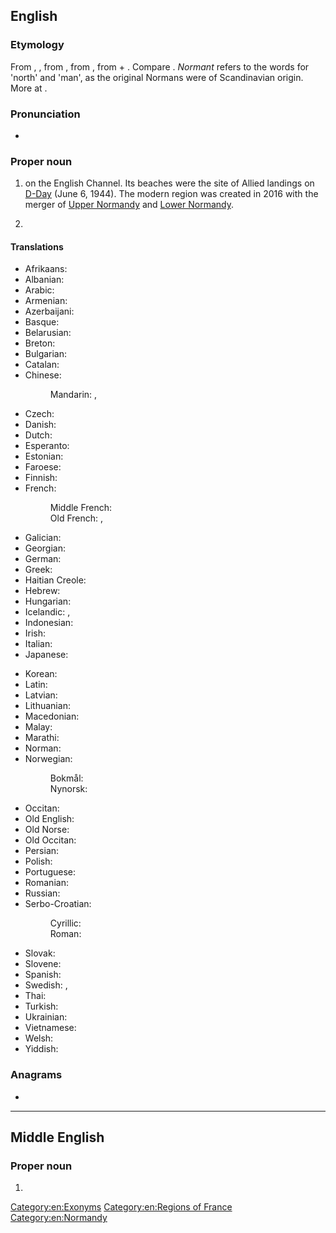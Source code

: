 ==English==
{{wikipedia}}

===Etymology===
From {{inh|en|enm|Normandie}}, {{m|enm|Normandye}}, from {{inh|en|ang|Normandiġ}}, from {{der|en|fro|Normendie}}, from {{m|fro|normant}} + {{m|fro|-ie}}. Compare {{cog|non|Norðmanndi|t=Normandy}}. ''Normant'' refers to the {{der|en|gem}} words for 'north' and 'man', as the original Normans were of Scandinavian origin. More at {{l|en|Norman}}.

===Pronunciation===
{{rfp|en}}
* {{audio|en|LL-Q1860 (eng)-Vealhurl-Normandy.wav|Audio (southern England)}}

===Proper noun===
{{en-proper noun}}

# {{place|en|region/former province|of northwest|c/France}} on the English Channel. Its beaches were the site of Allied landings on [[D-Day]] (June 6, 1944). The modern region was created in 2016 with the merger of [[Upper Normandy]] and [[Lower Normandy]].
# {{ellipsis of|en|Duchy of Normandy}}

====Translations====
{{trans-top|region of France}}
* Afrikaans: {{t|af|Normandië}}
* Albanian: {{t|sq|Normandia}}
* Arabic: {{t|ar|نُورْمَانْدِي|f}}
* Armenian: {{t|hy|Նորմանդիա}}
* Azerbaijani: {{t|az|Normandiya}}
* Basque: {{t|eu|Normandia}}
* Belarusian: {{t|be|Нармандыя|f}}
* Breton: {{t+|br|Normandi}}
* Bulgarian: {{t|bg|Норма́ндия|f}}
* Catalan: {{t|ca|Normandia|f}}
* Chinese:
*: Mandarin: {{t+|cmn|諾曼底|sc=Hani}}, {{t+|cmn|诺曼底|tr=Nuòmàndǐ|sc=Hani}}
* Czech: {{t+|cs|Normandie|f}}
* Danish: {{t|da|Normandiet}}
* Dutch: {{t+|nl|Normandië|n}}
* Esperanto: {{t|eo|Normandio}}
* Estonian: {{t|et|Normandia}}
* Faroese: {{t|fo|Norðmandíið|n}}
* Finnish: {{t+|fi|Normandia}}
* French: {{t+|fr|Normandie|f}}
*: Middle French: {{t|frm|Normendie}}
*: Old French: {{t|fro|Normandie}}, {{t|fro|Normendie}}
* Galician: {{t+|gl|Normandía|f}}
* Georgian: {{t|ka|ნორმანდია}}
* German: {{t+|de|Normandie|f}}
* Greek: {{t|el|Νορμανδία|f}}
* Haitian Creole: {{t|ht|Nòmandi|f}}
* Hebrew: {{t|he|נורמנדי|f|tr=normandi}}
* Hungarian: {{t+|hu|Normandia}}
* Icelandic: {{t|is|Norðmandí|n}}, {{t|is|Normandí|n}}
* Indonesian: {{t|id|Normandia}}
* Irish: {{t|ga|Normainn|f|alt=An Normainn}}
* Italian: {{t+|it|Normandia|f}}
* Japanese: {{t|ja|ノルマンディー|tr=Norumandī|sc=Jpan}}
{{trans-mid}}
* Korean: {{t|ko|노르망디}}
* Latin: {{t|la|Normannia|f}}
* Latvian: {{t|lv|Normandija|f}}
* Lithuanian: {{t|lt|Normandija|f}}
* Macedonian: {{t|mk|Нормандија|f}}
* Malay: {{t|ms|Normandie}}
* Marathi: {{t|mr|नॉर्मंडी}}
* Norman: {{t|nrf|Nouormandie|f}}
* Norwegian:
*: Bokmål: {{t|nb|Normandie}}
*: Nynorsk: {{t|nn|Normandie}}
* Occitan: {{t|oc|Normandia|f}}
* Old English: {{t|ang|Normandiġ|f}}
* Old Norse: {{t|non|Norðmandí|n}}
* Old Occitan: {{t|pro|Normandia}}
* Persian: {{t+|fa|نرماندی|tr=Normândî}}
* Polish: {{t+|pl|Normandia|f}}
* Portuguese: {{t+|pt|Normandia|f}}
* Romanian: {{t|ro|Normandia|f}}
* Russian: {{t+|ru|Норма́ндия|f}}
* Serbo-Croatian:
*: Cyrillic: {{t|sh|Нормандија|f}}
*: Roman: {{t+|sh|Normandija|f}}
* Slovak: {{t|sk|Normandia|f}}
* Slovene: {{t+|sl|Normandíja|f}}
* Spanish: {{t|es|Normandía|f}}
* Swedish: {{t|sv|Normandie|n}}, {{t|sv|Normandiet|n}}
* Thai: {{t|th|นอร์ม็องดี|tr=nɔɔr-mɔng-dii}}
* Turkish: {{t+|tr|Normandiya}}
* Ukrainian: {{t|uk|Нормандія|f}}
* Vietnamese: {{t|vi|Normandie}}
* Welsh: {{t|cy|Normandi|f}}
* Yiddish: {{t|yi|נאָרמאַנדי|f}}
{{trans-bottom}}

===Anagrams===
* {{anagrams|en|a=admnnory|andronym|monandry}}

[[Category:en:Exonyms]]
[[Category:en:Regions of France]]
[[Category:en:Normandy]]

----

==Middle English==

===Proper noun===
{{head|enm|proper noun}}

# {{alt form|enm|Normandie}}